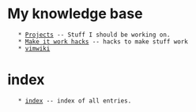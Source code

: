 = My knowledge base =
    * [[Projects]] -- Stuff I should be working on.
    * [[Make it work hacks]] -- hacks to make stuff work
    * [[software/vimwiki|vimwiki]]

= index =
    * [[index/index|index]] -- index of all entries.
